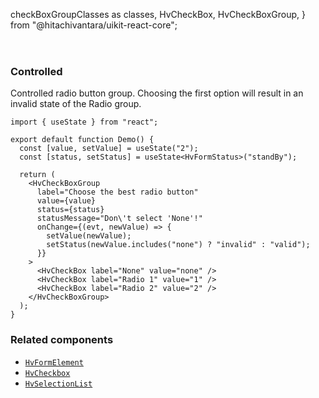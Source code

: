   checkBoxGroupClasses as classes,
  HvCheckBox,
  HvCheckBoxGroup,
} from "@hitachivantara/uikit-react-core";


<Header
  params={{ name: "CheckBoxGroup", classes }}
  Component={HvCheckBoxGroup}
  componentName="HvCheckBoxGroup"
  controls={{
    label: { defaultValue: "Type" },
    description: { defaultValue: "Visualization type" },
    orientation: { defaultValue: "vertical" },
    required: { defaultValue: true },
    disabled: { defaultValue: false },
    readOnly: { defaultValue: false },
  }}
  componentProps={{
    defaultChecked: false,
  }}
>
  <HvCheckBox label="Bar Chart" value="1" />
  <HvCheckBox label="Line Chart" value="2" />
  <HvCheckBox label="Pie Chart" value="3" />
</Header>

### Controlled

Controlled radio button group. Choosing the first option will result in an invalid state of the Radio group.

```tsx live
import { useState } from "react";

export default function Demo() {
  const [value, setValue] = useState("2");
  const [status, setStatus] = useState<HvFormStatus>("standBy");

  return (
    <HvCheckBoxGroup
      label="Choose the best radio button"
      value={value}
      status={status}
      statusMessage="Don\'t select 'None'!"
      onChange={(evt, newValue) => {
        setValue(newValue);
        setStatus(newValue.includes("none") ? "invalid" : "valid");
      }}
    >
      <HvCheckBox label="None" value="none" />
      <HvCheckBox label="Radio 1" value="1" />
      <HvCheckBox label="Radio 2" value="2" />
    </HvCheckBoxGroup>
  );
}
```

### Related components

- [`HvFormElement`](/components/form-element)
- [`HvCheckbox`](/components/checkbox)
- [`HvSelectionList`](/components/selection-list)
